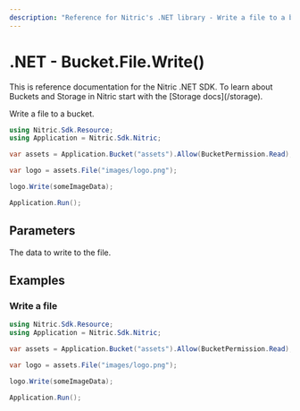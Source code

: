 ```yaml
---
description: "Reference for Nitric's .NET library - Write a file to a bucket."
---
```


# .NET - Bucket.File.Write()

<Note>
  This is reference documentation for the Nitric .NET SDK. To learn about
  Buckets and Storage in Nitric start with the [Storage docs](/storage).
</Note>

Write a file to a bucket.

```csharp
using Nitric.Sdk.Resource;
using Application = Nitric.Sdk.Nitric;

var assets = Application.Bucket("assets").Allow(BucketPermission.Read);

var logo = assets.File("images/logo.png");

logo.Write(someImageData);

Application.Run();
```

## Parameters

<Properties>
  <Property name="data" required type="byte[]">
    The data to write to the file.
  </Property>
</Properties>

## Examples

### Write a file

```csharp
using Nitric.Sdk.Resource;
using Application = Nitric.Sdk.Nitric;

var assets = Application.Bucket("assets").Allow(BucketPermission.Read);

var logo = assets.File("images/logo.png");

logo.Write(someImageData);

Application.Run();
```
